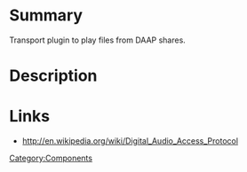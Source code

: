 {{ComponentHeader}}

=Summary=
Transport plugin to play files from DAAP shares.

=Description=

=Links=
* http://en.wikipedia.org/wiki/Digital_Audio_Access_Protocol

[[Category:Components]]